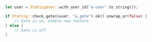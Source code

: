 ```rust
let user = StatsigUser::with_user_id("a-user".to_string());

if Statsig::check_gate(&user, "a_gate").ok().unwrap_or(false) {
    // Gate is on, enable new feature
} else {
    // Gate is off
}
```

